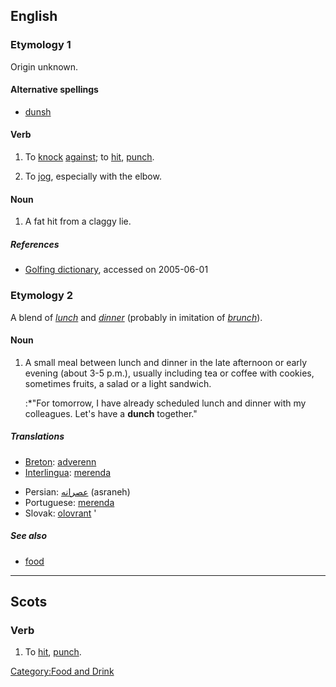 {{see|Dunch}}
==English==

===Etymology 1===
Origin unknown.

====Alternative spellings====
*[[dunsh]] {{Geordie}}

====Verb====
{{en-verb|dunches|'''[[dunching]]''' '''or''' '''[[dunchin]]'''|dunched|dunched}}

# {{Geordie}} To [[knock]] [[against]]; to [[hit]], [[punch]].
# {{UK}} To [[jog]], especially with the elbow.

====Noun====
{{en-noun|-}}

# {{golf}} A fat hit from a claggy lie.

=====References=====
{{R:New Geordie Dictionary 1987}}
{{R:Palgrave}}
{{R:Dobson & Irwin Newcastle 1970}}
{{R:Northumberland 1880}}
*[http://www.worldgolf.com/wglibrary/reference/dictionary/dpage.html Golfing dictionary], accessed on 2005-06-01

===Etymology 2===
A blend of ''[[lunch]]'' and ''[[dinner]]'' (probably in imitation of ''[[brunch]]'').

====Noun====
{{en-noun|-}}

# A small meal between lunch and dinner in the late afternoon or early evening (about 3-5 p.m.), usually including tea or coffee with cookies, sometimes fruits, a salad or a light sandwich.
#:*"For tomorrow, I have already scheduled lunch and dinner with my colleagues. Let's have a '''dunch''' together."

=====Translations=====
{{trans-top|small meal between lunch and dinner}}
*[[Breton]]: [[adverenn]] {{f}}
*[[Interlingua]]: [[merenda]]
{{trans-mid}}
*Persian: [[عصرانه]] (asraneh)
*Portuguese: [[merenda]] {{f}}
*Slovak: [[olovrant]] {{m}}'
{{trans-bottom}}

=====See also=====
* [[food]]

[[Category:Food and Drink]]

----

==Scots==

===Verb===
{{sco-verb|dunches|dunchin|duncht|duncht}}

# To [[hit]], [[punch]].